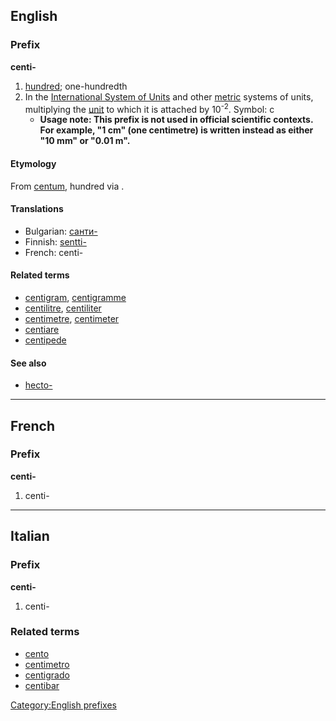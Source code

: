 ==English==
===Prefix===
[[Category:English prefixes]]
'''centi-'''
#[[hundred]]; one-hundredth
#In the [[International System of Units]] and other [[metric]] systems of units, multiplying the [[unit]] to which it is attached by 10<sup>-2</sup>. Symbol: c
#*'''Usage note: This prefix is not used in official scientific contexts.  For example, "1 cm" (one centimetre) is written instead as either "10 mm" or "0.01 m".'''

====Etymology====
From {{L.}} [[centum]], hundred via {{F.}}.

====Translations====
*Bulgarian: [[санти-]]
*Finnish: [[sentti-]]
*French: centi-

====Related terms====
*[[centigram]], [[centigramme]]
*[[centilitre]], [[centiliter]]
*[[centimetre]], [[centimeter]]
*[[centiare]]
*[[centipede]]

====See also====
* [[hecto-]]
----
==French==
===Prefix===
'''centi-'''

#centi-
----
==Italian==
===Prefix===
'''centi-'''

#centi-

===Related terms===
*[[cento]]
*[[centimetro]]
*[[centigrado]]
*[[centibar]]